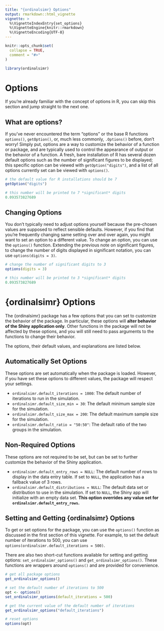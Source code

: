 ```yaml
---
title: "{ordinalsimr} Options"
output: rmarkdown::html_vignette
vignette: >
  %\VignetteIndexEntry{set_options}
  %\VignetteEngine{knitr::rmarkdown}
  %\VignetteEncoding{UTF-8}
---
```


```r
knitr::opts_chunk$set(
  collapse = TRUE,
  comment = "#>"
)
```

```r
library(ordinalsimr)
```

# Options

If you're already familiar with the concept of options in R, you can skip this section and jump straight to the next one.

## What are options?

If you've never encountered the term "options" or the base R functions `options()`, `getOption()`, or, much less commonly, `.Options()` before, don't worry! Simply put, options are a way to customize the behavior of a function or package, and are typically used to control the appearance of output or the behavior of a function. A fresh, bare installation of R has several dozen default options such as the number of significant figures to be displayed; this specific option can be viewed with `getOption("digits")`, and a list of all options currently set can be viewed with `options()`.

```r
# the default value for R installations should be 7
getOption("digits")

# this number will be printed to 7 *significant* digits
0.093573827689
```

## Changing Options

You don't typically need to adjust options yourself because the pre-chosen values are supposed to reflect sensible defaults. However, if you find that you're frequently changing same setting over and over again, you might want to set an option to a different value. To change an option, you can use the `options()` function. Extending the previous note on significant figures, to change the number of digits displayed in significant notation, you can use `options(digits = 3)`.

```r
# change the number of significant digits to 3
options(digits = 3)

# this number will be printed to 3 *significant* digits
0.093573827689
```


# {ordinalsimr} Options

The {ordinalsimr} package has a few options that you can set to customize the behavior of the package. In particular, these options will **alter behavior of the Shiny application only**. Other functions in the package will not be affected by these options, and you will still need to pass arguments to the functions to change their behavior.

The options, their default values, and explanations are listed below.

## Automatically Set Options

These options are set automatically when the package is loaded. However, if you have set these options to different values, the package will respect your settings.

* `ordinalsimr.default_iterations = 1000`: The default number of iterations to run in the simulation.
* `ordinalsimr.default_size_min = 30`: The default minimum sample size for the simulation.
* `ordinalsimr.default_size_max = 200`: The default maximum sample size for the simulation.
* `ordinalsimr.default_ratio = "50:50"`: The default ratio of the two groups in the simulation.

## Non-Required Options

These options are not required to be set, but can be set to further customize the behavior of the Shiny application.

* `ordinalsimr.default_entry_rows = NULL`: The default number of rows to display in the data entry table. If set to `NULL`, the application has a fallback value of 3 rows.
* `ordinalsimr.default_distributions = NULL`: The default data set or distribution to use in the simulation. If set to `NULL`, the Shiny app will initialize with an empty data set. **This option overrides any value set for `ordinalsimr.default_entry_rows`.**


## Setting and Getting {ordinalsimr} Options

To get or set options for the package, you can use the `options()` function as discussed in the first section of this vignette. For example, to set the default number of iterations to 500, you can use `options(ordinalsimr.default_iterations = 500)`.

There are also two short-cut functions available for setting and getting options: `set_ordinalsimr_options()` and `get_ordinalsimr_options()`. These functions are wrappers around `options()` and are provided for convenience.

```r
# get all package options
get_ordinalsimr_options()

# set the default number of iterations to 500
opt <- options()
set_ordinalsimr_options(default_iterations = 500)

# get the current value of the default number of iterations
get_ordinalsimr_options("default_iterations")

# reset options
options(opt)
```








